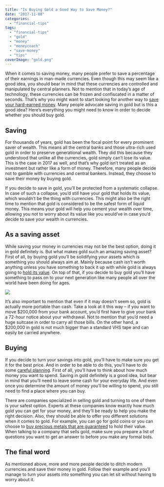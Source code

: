 ```yaml
---
title: "Is Buying Gold a Good Way to Save Money?"
date: "2017-11-08"
categories: 
  - "financial-tips"
tags: 
  - "financial-tips"
  - "gold"
  - "money"
  - "moneycoach"
  - "save-money"
  - "tips"
coverImage: "gold.png"
---
```


When it comes to saving money, many people prefer to save a percentage of their earnings in man-made currencies. Even though this may seem like a good idea, you should bear in mind that these currencies are controlled and manipulated by central planners. Not to mention that in today’s age of technology, these currencies can be frozen and confiscated in a matter of seconds. That’s why you might want to start looking for another way to [save your hard-earned money](https://www.thebalance.com/learn-the-most-important-reasons-to-save-money-2386123). Many people advocate saving in gold but is this a good idea? Here’s everything you might need to know in order to decide whether you should buy gold.

## Saving

For thousands of years, gold has been the focal point for every prominent saver of wealth. This means all the central banks and those ultra-rich used gold in order to preserve generational wealth. They did this because they understood that unlike all the currencies, gold simply can’t lose its value. This is the case in 2017 as well, and that’s why gold isn’t treated as an investment but rather like a form of money. Therefore, many people decide not to gamble with currencies and central bankers. Instead, they choose to save their money by buying gold.

If you decide to save in gold, you’ll be protected from a systematic collapse. In case of such a collapse, you’d still have your gold that holds its value, which wouldn’t be the thing with currencies. This might also be the right time to mention that gold is considered to be the safest form of liquid money. This means your gold will help you cement your wealth over time, allowing you not to worry about its value like you would’ve in case you’d decide to save your wealth in currencies.

## As a saving asset

While saving your money in currencies may not be the best option, doing it in gold definitely is. But what makes gold such an amazing saving asset? First of all, by buying gold you’ll be solidifying your assets which is something you should always aim at. Mainly because cash isn’t worth anything unless you have something to back it up with while gold is always going to [hold its value](http://www.bbc.com/news/magazine-25255957). On top of that, if you decide to buy gold you’ll have something to pass on to your next generation like many people all over the world have been doing for ages.

![](/images/blog-images/buying-gold.jpg)

It’s also important to mention that even if it may doesn't seem so, gold is actually more portable than cash. Take a look at it this way – if you want to move $200,000 from your bank account, you’d first have to give your bank a 72-hour notice about your withdrawal. Not to mention that you’d need a huge suitcase in order to carry all those bills. On the other hand, a $200,000 in gold is not much bigger than a standard VHS tape and can easily be carried anywhere.

## Buying

If you decide to turn your savings into gold, you’ll have to make sure you get it for the best price. And in order to be able to do this, you’ll have to do some [careful planning](https://itunes.apple.com/us/app/moneycoach-budget-planner/id989642198?mt=8). First of all, you’ll have to think about how much money you want to spend. Saving in gold definitely is a good idea, but bear in mind that you’ll need to leave some cash for your everyday life. And even once you determine the amount of money you’ll be willing to spend, you still need to find a place where you can buy.

There are companies specialized in selling gold and turning to one of them is your safest option. Experts at these companies know exactly how much gold you can get for your money, and they’ll be ready to help you make the right decision. Also, they should be able to offer you different solutions when it comes to gold. For example, you can go for gold coins or you can choose to [buy precious metals that are guaranteed](https://www.kjc-gold-silver-bullion.com.au/buy_gold_silver_bullion_coin_bar_online.php) to hold their value. When talking to a company that sells gold, make sure you prepare a list of questions you want to get an answer to before you make any formal bids.

## The final word

As mentioned above, more and more people decide to ditch modern currencies and save their money in gold. Follow their example and you’ll manage to turn your assets into something you can let sit without having to worry about it.
